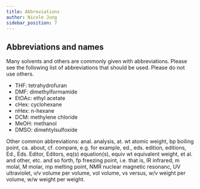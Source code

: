 ```yaml
---
title: Abbreviations
author: Nicole Jung
sidebar_position: 7
---
```


## Abbreviations and names
Many solvents and others are commonly given with abbreviations. Please see the following list of abbreviations that should be used. Please do not use others.
- THF: tetrahydrofuran
- DMF: dimethylformamide
- EtOAc: ethyl acetate
- cHex: cyclohexane
- nHex: n-hexane
- DCM: methylene chloride
- MeOH: methanol
- DMSO: dimehtylsulfoxide

Other common abbreviations:
anal. analysis, at. wt atomic weight, bp boiling point, ca. about, cf. compare, e.g. for example, ed., eds. edition, editions, Ed., Eds. Editor, Editors, eq(s) equation(s), equiv wt equivalent weight, et al. and other, etc. and so forth, fp freezing point, i.e. that is, IR infrared, m molal, M molar, mp melting point, NMR nuclear magnetic resonanc, UV ultraviolet, v/v volume per volume, vol volume, vs versus, w/v weight per volume, w/w weight per weight.
